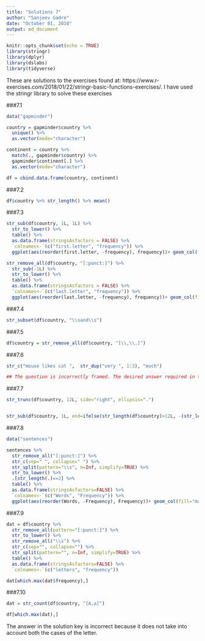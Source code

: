 ```yaml
---
title: "Solutions 7"
author: "Sanjeev Gadre"
date: "October 01, 2018"
output: md_document
---
```


```r
knitr::opts_chunk$set(echo = TRUE)
library(stringr)
library(dplyr)
library(dslabs)
library(tidyverse)
```

These are solutions to the exercises found at: https://www.r-exercises.com/2018/01/22/stringr-basic-functions-exercises/. I have used the stringr library to solve these exercises

###7.1
```r
data("gapminder")

country = gapminder$country %>% 
  unique() %>% 
  as.vector(mode="character")

continent = country %>% 
  match(., gapminder$country) %>% 
  gapminder$continent[.] %>% 
  as.vector(mode="character")

df = cbind.data.frame(country, continent)
```

###7.2
```r
df$country %>% str_length() %>% mean()
```

###7.3
```r
str_sub(df$country, 1L, 1L) %>% 
  str_to_lower() %>% 
  table() %>% 
  as.data.frame(stringsAsfactors = FALSE) %>% 
  `colnames<-`(c("first.letter", "frequency")) %>% 
  ggplot(aes(reorder(first.letter, -frequency), frequency))+ geom_col(fill="red", alpha=0.5)+ xlab("First letter in a country's name")

str_remove_all(df$country, "[:punct:]") %>% 
  str_sub(-1L) %>% 
  str_to_lower() %>% 
  table() %>% 
  as.data.frame(stringsAsfactors = FALSE) %>% 
  `colnames<-`(c("last.letter", "frequency")) %>% 
  ggplot(aes(reorder(last.letter, -frequency), frequency))+ geom_col(fill="blue", alpha=0.5)+xlab("Last letter in a country's name")
```


###7.4
```r
str_subset(df$country, "\\sand\\s")
```

###7.5
```r
df$country = str_remove_all(df$country, "[\\,\\.]")
```

###7.6
```r
str_c("mouse likes cat ",  str_dup("very ", 1:3), "much")

## The question is incorrectly framed. The desired answer required in the question misses the third "very".
```

###7.7
```r
str_trunc(df$country, 12L, side="right", ellipsis=".")


str_sub(df$country, 1L, end=ifelse(str_length(df$country)>12L, -(str_length(df$country)-10), -1L)) %>% str_c(.,".")

```

###7.8
```r
data("sentences")

sentences %>% 
  str_remove_all("[:punct:]") %>% 
  str_c(sep=" ", collapse=" ") %>% 
  str_split(pattern="\\s", n=Inf, simplify=TRUE) %>% 
  str_to_lower() %>%
  .[str_length(.)==2] %>%
  table() %>% 
  as.data.frame(stringsAsfactors=FALSE) %>% 
  `colnames<-`(c("Words", "Frequency")) %>% 
  ggplot(aes(reorder(Words, -Frequency), Frequency))+ geom_col(fill="magenta", alpha=0.5)+ xlab("Words")
```

###7.9
```r
dat = df$country %>% 
  str_remove_all(pattern="[:punct:]") %>%
  str_to_lower() %>%
  str_remove_all("\\s") %>%
  str_c(sep="", collapse="") %>%
  str_split(pattern="", n=Inf, simplify=TRUE) %>%
  table() %>%
  as.data.frame(stringsAsfactors=FALSE) %>%
  `colnames<-`(c("letters", "frequency"))

dat[which.max(dat$frequency),]
```

###7.10
```r
dat = str_count(df$country, "[A,a]")

df[which.max(dat),]
```
The answer in the solution key is incorrect because it does not take into account both the cases of the letter.
